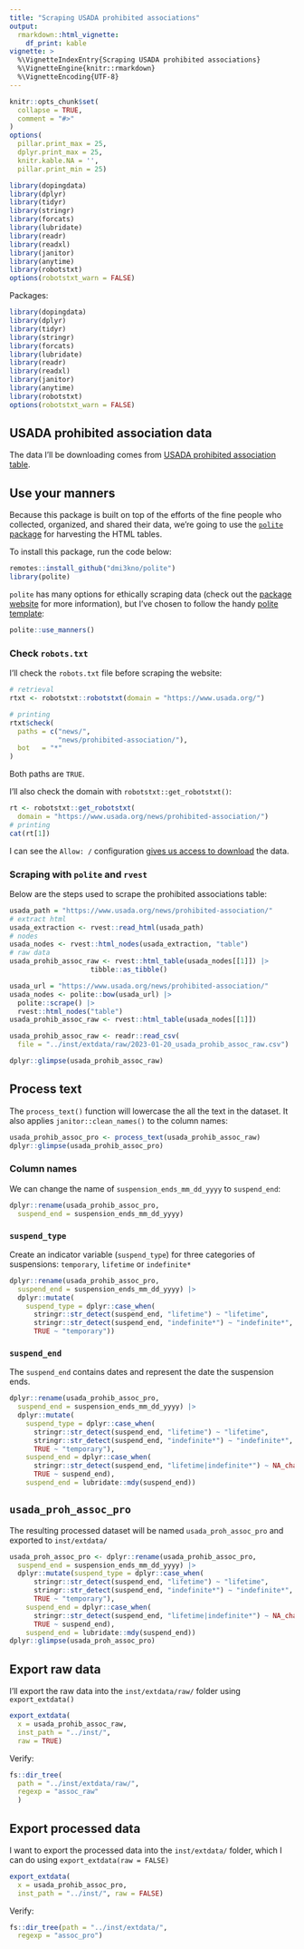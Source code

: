 ```yaml
---
title: "Scraping USADA prohibited associations"
output: 
  rmarkdown::html_vignette:
    df_print: kable
vignette: >
  %\VignetteIndexEntry{Scraping USADA prohibited associations}
  %\VignetteEngine{knitr::rmarkdown}
  %\VignetteEncoding{UTF-8}
---
```


```r
knitr::opts_chunk$set(
  collapse = TRUE,
  comment = "#>"
)
options(
  pillar.print_max = 25, 
  dplyr.print_max = 25,
  knitr.kable.NA = '',
  pillar.print_min = 25)

library(dopingdata)
library(dplyr)
library(tidyr)
library(stringr)
library(forcats)
library(lubridate)
library(readr)
library(readxl)
library(janitor)
library(anytime)
library(robotstxt)
options(robotstxt_warn = FALSE)
```

Packages:

```r
library(dopingdata)
library(dplyr)
library(tidyr)
library(stringr)
library(forcats)
library(lubridate)
library(readr)
library(readxl)
library(janitor)
library(anytime)
library(robotstxt)
options(robotstxt_warn = FALSE)
```

## USADA prohibited association data

The data I'll be downloading comes from [USADA prohibited association  table](https://www.usada.org/news/prohibited-association/).

## Use your manners 

Because this package is built on top of the efforts of the fine people who collected, organized, and shared their data, we're going to use the [`polite` package](https://dmi3kno.github.io/polite/) for harvesting the HTML tables. 

To install this package, run the code below: 

```r
remotes::install_github("dmi3kno/polite")
library(polite)
```

`polite` has many options for ethically scraping data (check out the [package website](https://dmi3kno.github.io/polite/reference/index.html) for more information), but I've chosen to follow the handy [polite template](https://dmi3kno.github.io/polite/#polite-template):

```r
polite::use_manners()
```

### Check `robots.txt`

I'll check the `robots.txt` file before scraping the website:

```r
# retrieval
rtxt <- robotstxt::robotstxt(domain = "https://www.usada.org/")

# printing
rtxt$check(
  paths = c("news/", 
            "news/prohibited-association/"),
  bot   = "*"
)
```

Both paths are `TRUE`.

I'll also check the domain with `robotstxt::get_robotstxt()`:

```r
rt <- robotstxt::get_robotstxt(
  domain = "https://www.usada.org/news/prohibited-association/")
# printing
cat(rt[1])
```

I can see the `Allow: /` configuration [gives us access to download](https://kinsta.com/blog/wordpress-robots-txt/#how-to-use-robotstxt-allow-all-to-give-robots-full-access-to-your-site) the data. 


### Scraping with `polite` and `rvest`

Below are the steps used to scrape the prohibited associations table:

```r
usada_path = "https://www.usada.org/news/prohibited-association/"
# extract html
usada_extraction <- rvest::read_html(usada_path)
# nodes
usada_nodes <- rvest::html_nodes(usada_extraction, "table")
# raw data
usada_prohib_assoc_raw <- rvest::html_table(usada_nodes[[1]]) |> 
                    tibble::as_tibble()
```

```r
usada_url = "https://www.usada.org/news/prohibited-association/"
usada_nodes <- polite::bow(usada_url) |> 
  polite::scrape() |> 
  rvest::html_nodes("table") 
usada_prohib_assoc_raw <- rvest::html_table(usada_nodes[[1]])
```


```r
usada_prohib_assoc_raw <- readr::read_csv(
  file = "../inst/extdata/raw/2023-01-20_usada_prohib_assoc_raw.csv")
```

```r
dplyr::glimpse(usada_prohib_assoc_raw)
```

## Process text 

The `process_text()` function will lowercase the all the text in the dataset. It also applies `janitor::clean_names()` to the column names:

```r
usada_prohib_assoc_pro <- process_text(usada_prohib_assoc_raw)
dplyr::glimpse(usada_prohib_assoc_pro)
```

### Column names 

We can change the name of `suspension_ends_mm_dd_yyyy` to `suspend_end`:

```r
dplyr::rename(usada_prohib_assoc_pro, 
  suspend_end = suspension_ends_mm_dd_yyyy)
```

### `suspend_type` 

Create an indicator variable (`suspend_type`) for three categories of  suspensions: `temporary`, `lifetime` or `indefinite*`

```r
dplyr::rename(usada_prohib_assoc_pro, 
  suspend_end = suspension_ends_mm_dd_yyyy) |> 
  dplyr::mutate(
    suspend_type = dplyr::case_when(
      stringr::str_detect(suspend_end, "lifetime") ~ "lifetime",
      stringr::str_detect(suspend_end, "indefinite*") ~ "indefinite*",
      TRUE ~ "temporary"))
```

### `suspend_end` 

The `suspend_end` contains dates and represent the date the suspension ends. 

```r
dplyr::rename(usada_prohib_assoc_pro, 
  suspend_end = suspension_ends_mm_dd_yyyy) |> 
  dplyr::mutate(
    suspend_type = dplyr::case_when(
      stringr::str_detect(suspend_end, "lifetime") ~ "lifetime",
      stringr::str_detect(suspend_end, "indefinite*") ~ "indefinite*",
      TRUE ~ "temporary"),
    suspend_end = dplyr::case_when(
      stringr::str_detect(suspend_end, "lifetime|indefinite*") ~ NA_character_,
      TRUE ~ suspend_end),
    suspend_end = lubridate::mdy(suspend_end))
```

## `usada_proh_assoc_pro`

The resulting processed dataset will be named `usada_proh_assoc_pro` and exported to `inst/extdata/`

```r
usada_proh_assoc_pro <- dplyr::rename(usada_prohib_assoc_pro, 
  suspend_end = suspension_ends_mm_dd_yyyy) |> 
  dplyr::mutate(suspend_type = dplyr::case_when(
      stringr::str_detect(suspend_end, "lifetime") ~ "lifetime",
      stringr::str_detect(suspend_end, "indefinite*") ~ "indefinite*",
      TRUE ~ "temporary"),
    suspend_end = dplyr::case_when(
      stringr::str_detect(suspend_end, "lifetime|indefinite*") ~ NA_character_,
      TRUE ~ suspend_end),
    suspend_end = lubridate::mdy(suspend_end))
dplyr::glimpse(usada_proh_assoc_pro)
```

## Export raw data 

I'll export the raw data into the `inst/extdata/raw/` folder using `export_extdata()`


```r
export_extdata(
  x = usada_prohib_assoc_raw, 
  inst_path = "../inst/", 
  raw = TRUE)
```

Verify: 

```r
fs::dir_tree(
  path = "../inst/extdata/raw/", 
  regexp = "assoc_raw"
  )
```


## Export processed data 

I want to export the processed data into the `inst/extdata/` folder, which I can do using `export_extdata(raw = FALSE)`

```r
export_extdata(
  x = usada_prohib_assoc_pro, 
  inst_path = "../inst/", raw = FALSE)
```


Verify: 

```r
fs::dir_tree(path = "../inst/extdata/", 
  regexp = "assoc_pro")
```
